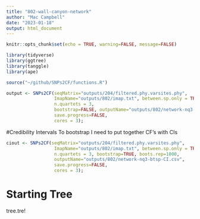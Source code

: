 ```yaml
---
title: "802-wall-canyon-network"
author: "Mac Campbell"
date: "2023-01-18"
output: html_document
---
```


```r
knitr::opts_chunk$set(echo = TRUE, warning=FALSE, message=FALSE)
```

```r
library(tidyverse)
library(ggtree)
library(tanggle)
library(ape)
```

```r
source("~/github/SNPs2CF/functions.R")
```



```r
output <- SNPs2CF(seqMatrix="outputs/204/filtered.phy.varsites.phy",
                  ImapName="outputs/802/imap.txt", between.sp.only = TRUE, #max.SNPs = 1000,
                  n.quartets = 3,
                  bootstrap=FALSE, outputName="outputs/802/network-nq3-btsp.csv",
                  save.progress=FALSE,
                  cores = 3);
```

#Credibility Intervals
To bootstrap I need to put together CF's with CIs

```r
ciout <- SNPs2CF(seqMatrix="outputs/204/filtered.phy.varsites.phy",
                  ImapName="outputs/802/imap.txt", between.sp.only = TRUE, max.SNPs = NULL,
                  n.quartets = 3, bootstrap=TRUE, boots.rep=1000,
                  outputName="outputs/802/network-nq3-btsp-CI.csv",
                  save.progress=FALSE,
                  cores = 3);
```

# Starting Tree

tree.tre!
